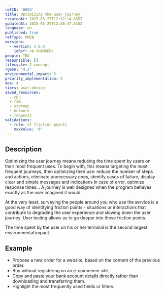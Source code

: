 ```yaml
---
refID: '0003'
title: Optimizing the user journey
createdAt: 2025-05-25T12:32:14.865Z
updatedAt: 2025-05-25T12:50:47.535Z
language: en
published: true
refType: RWEB
versions:
  - version: 5.0.0
    idRef: <A CHANGER>
people: TBD
responsible: []
lifecycle: 2-concept
rgesn: '4.3'
environmental_impact: 5
priority_implementation: 5
moe: 4
tiers: user-device
saved_resources:
  - cpu
  - ram
  - storage
  - network
  - requests
validations:
  - rule: of friction points
    maxValue: '0'
---
```


## Description

Optimizing the user journey means reducing the time spent by users on their most frequent uses. To begin with, this means targeting the most frequent journeys, then optimizing their use: reduce the number of steps and actions, eliminate unnecessary ones, identify cases of failure, display clear and simple messages and indications in case of error, optimize response times... A journey is well designed when the program behaves exactly as the user imagined it would.

At the very least, surveying the people around you who use the service is a good way of identifying friction points - situations or interactions that contribute to degrading the user experience and slowing down the user journey. User testing allows us to go deeper into these friction points.

The time spent by the user on his or her terminal is the second largest environmental impact.

## Example

* Propose a new order for a website, based on the content of the previous order.
* Buy without registering on an e-commerce site.
* Copy and paste your bank account details directly rather than downloading and transferring them.
* Highlight the most frequently used fields or filters.
